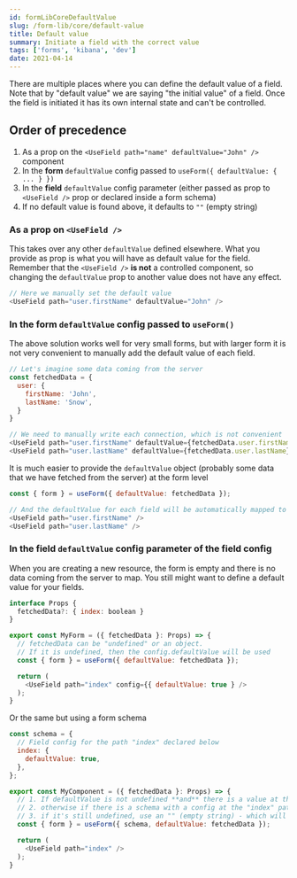 ```yaml
---
id: formLibCoreDefaultValue
slug: /form-lib/core/default-value
title: Default value
summary: Initiate a field with the correct value
tags: ['forms', 'kibana', 'dev']
date: 2021-04-14
---
```


There are multiple places where you can define the default value of a field. Note that by "default value" we are saying "the initial value" of a field. Once the field is initiated it has its own internal state and can't be controlled.

## Order of precedence

1. As a prop on the `<UseField path="name" defaultValue="John" />` component
2. In the **form** `defaultValue` config passed to `useForm({ defaultValue: { ... } })`
3. In the **field** `defaultValue` config parameter (either passed as prop to `<UseField />` prop or declared inside a form schema)
4. If no default value is found above, it defaults to `""` (empty string)

### As a prop on `<UseField />`

This takes over any other `defaultValue` defined elsewhere. What you provide as prop is what you will have as default value for the field. Remember that the `<UseField />` **is not** a controlled component, so changing the `defaultValue` prop to another value does not have any effect.

```js
// Here we manually set the default value 
<UseField path="user.firstName" defaultValue="John" />
```

### In the form `defaultValue` config passed to `useForm()`

The above solution works well for very small forms, but with larger form it is not very convenient to manually add the default value of each field.

```js
// Let's imagine some data coming from the server
const fetchedData = {
  user: {
    firstName: 'John',
    lastName: 'Snow',
  }
}

// We need to manually write each connection, which is not convenient
<UseField path="user.firstName" defaultValue={fetchedData.user.firstName} />
<UseField path="user.lastName" defaultValue={fetchedData.user.lastName} />
```

It is much easier to provide the `defaultValue` object (probably some data that we have fetched from the server) at the form level

```js
const { form } = useForm({ defaultValue: fetchedData });

// And the defaultValue for each field will be automatically mapped to its paths
<UseField path="user.firstName" />
<UseField path="user.lastName" />
```

### In the field `defaultValue` config parameter of the field config

When you are creating a new resource, the form is empty and there is no data coming from the server to map. You still might want to define a default value for your fields.

```js
interface Props {
  fetchedData?: { index: boolean }
}

export const MyForm = ({ fetchedData }: Props) => {
  // fetchedData can be "undefined" or an object.
  // If it is undefined, then the config.defaultValue will be used
  const { form } = useForm({ defaultValue: fetchedData });

  return (
    <UseField path="index" config={{ defaultValue: true } />
  );
}
```

Or the same but using a form schema

```js
const schema = {
  // Field config for the path "index" declared below
  index: {
    defaultValue: true,
  },
};

export const MyComponent = ({ fetchedData }: Props) => {
  // 1. If defaultValue is not undefined **and** there is a value at the "index" path, use it
  // 2. otherwise if there is a schema with a config at the "index" path read its "defaultValue"
  // 3. if it's still undefined, use an "" (empty string) - which will throw an error for a checkbox field-.
  const { form } = useForm({ schema, defaultValue: fetchedData });

  return (
    <UseField path="index" />
  );
}
```
